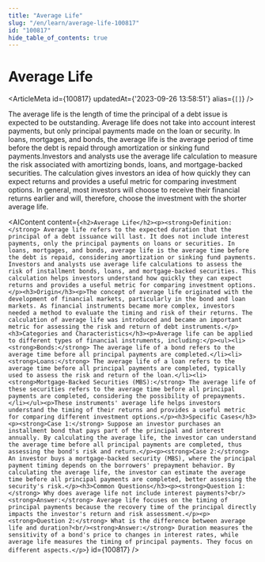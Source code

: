 ```yaml
---
title: "Average Life"
slug: "/en/learn/average-life-100817"
id: "100817"
hide_table_of_contents: true
---
```



# Average Life

<ArticleMeta id={100817} updatedAt={'2023-09-26 13:58:51'} alias={`[]`} />
<div className='border-solid border-b border-t-0 my-4 border-[var(--ifm-color-gray-300)]' />

The average life is the length of time the principal of a debt issue is expected to be outstanding. Average life does not take into account interest payments, but only principal payments made on the loan or security. In loans, mortgages, and bonds, the average life is the average period of time before the debt is repaid through amortization or sinking fund payments.Investors and analysts use the average life calculation to measure the risk associated with amortizing bonds, loans, and mortgage-backed securities. The calculation gives investors an idea of how quickly they can expect returns and provides a useful metric for comparing investment options. In general, most investors will choose to receive their financial returns earlier and will, therefore, choose the investment with the shorter average life.

<AIContent content={`<h2>Average Life</h2><p><strong>Definition:</strong> Average life refers to the expected duration that the principal of a debt issuance will last. It does not include interest payments, only the principal payments on loans or securities. In loans, mortgages, and bonds, average life is the average time before the debt is repaid, considering amortization or sinking fund payments. Investors and analysts use average life calculations to assess the risk of installment bonds, loans, and mortgage-backed securities. This calculation helps investors understand how quickly they can expect returns and provides a useful metric for comparing investment options.</p><h3>Origin</h3><p>The concept of average life originated with the development of financial markets, particularly in the bond and loan markets. As financial instruments became more complex, investors needed a method to evaluate the timing and risk of their returns. The calculation of average life was introduced and became an important metric for assessing the risk and return of debt instruments.</p><h3>Categories and Characteristics</h3><p>Average life can be applied to different types of financial instruments, including:</p><ul><li><strong>Bonds:</strong> The average life of a bond refers to the average time before all principal payments are completed.</li><li><strong>Loans:</strong> The average life of a loan refers to the average time before all principal payments are completed, typically used to assess the risk and return of the loan.</li><li><strong>Mortgage-Backed Securities (MBS):</strong> The average life of these securities refers to the average time before all principal payments are completed, considering the possibility of prepayments.</li></ul><p>These instruments' average life helps investors understand the timing of their returns and provides a useful metric for comparing different investment options.</p><h3>Specific Cases</h3><p><strong>Case 1:</strong> Suppose an investor purchases an installment bond that pays part of the principal and interest annually. By calculating the average life, the investor can understand the average time before all principal payments are completed, thus assessing the bond's risk and return.</p><p><strong>Case 2:</strong> An investor buys a mortgage-backed security (MBS), where the principal payment timing depends on the borrowers' prepayment behavior. By calculating the average life, the investor can estimate the average time before all principal payments are completed, better assessing the security's risk.</p><h3>Common Questions</h3><p><strong>Question 1:</strong> Why does average life not include interest payments?<br/><strong>Answer:</strong> Average life focuses on the timing of principal payments because the recovery time of the principal directly impacts the investor's return and risk assessment.</p><p><strong>Question 2:</strong> What is the difference between average life and duration?<br/><strong>Answer:</strong> Duration measures the sensitivity of a bond's price to changes in interest rates, while average life measures the timing of principal payments. They focus on different aspects.</p>`} id={100817} />
